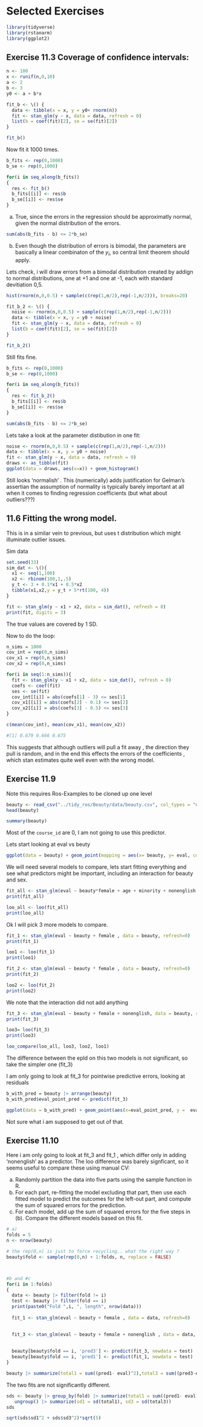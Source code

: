 # Selected Exercises
```{r}
library(tidyverse)
library(rstanarm)
library(ggplot2)
```

## Exercise 11.3 Coverage of confidence intervals:

```{r}
n <- 100
x <- runif(n,0,10)
a <- 2
b <- 3
y0 <- a + b*x  

fit_b <- \() {
  data <- tibble(x = x, y = y0+ rnorm(n))
  fit <- stan_glm(y ~ x, data = data, refresh = 0)
  list(b = coef(fit)[2], se = se(fit)[2])
}

fit_b()
```

Now fit it 1000 times.

```{r}
b_fits <- rep(0,1000)
b_se <- rep(0,1000)

for(i in seq_along(b_fits))
{
  res <- fit_b()
  b_fits[[i]] <- res$b
  b_se[[i]] <- res$se
}
```

a) True, since the errors in the regression should be approximatly normal, given the normal distribution of the errors. 

```{r}
sum(abs(b_fits - b) <= 2*b_se) 

```

b) Even though the distribution of errors is bimodal, the parameters are basically a linear combinaton of the $y_i$, so central limit theorem should apply. 

Lets check, i will draw errors from a bimodal distribution created by addign to normal distributions, one at +1 and one at -1, each with standard devitiation 0,5.

```{r}
hist(rnorm(n,0,0.5) + sample(c(rep(1,n/2),rep(-1,n/2))), breaks=20)
```

```{r}
fit_b_2 <- \() {
  noise <- rnorm(n,0,0.5) + sample(c(rep(1,n/2),rep(-1,n/2)))
  data <- tibble(x = x, y = y0 + noise)
  fit <- stan_glm(y ~ x, data = data, refresh = 0)
  list(b = coef(fit)[2], se = se(fit)[2])
}

fit_b_2()
```

Still fits fine. 

```{r}
b_fits <- rep(0,1000)
b_se <- rep(0,1000)

for(i in seq_along(b_fits))
{
  res <- fit_b_2()
  b_fits[[i]] <- res$b
  b_se[[i]] <- res$se
}

sum(abs(b_fits - b) <= 2*b_se) 
```


Lets take a look at the parameter distibution in one fit:

```{r}
noise <- rnorm(n,0,0.5) + sample(c(rep(1,n/2),rep(-1,n/2)))
data <- tibble(x = x, y = y0 + noise)
fit <- stan_glm(y ~ x, data = data, refresh = 0)
draws <- as_tibble(fit)
ggplot(data = draws, aes(x=x)) + geom_histogram()
```

Still looks 'normalish' . This (numerically) adds justification for Gelman's assertian the assumption of normality is typically barely important at all when it comes to finding regression coefficients (but what about outliers???)

## 11.6  Fitting the wrong model.

This is in a similar vein to previous, but uses t distribution which might illuminate outlier issues.

 

Sim data
```{r}
set.seed(33)
sim_dat <- \(){
  x1 <- seq(1,100)
  x2 <- rbinom(100,1,.5)
  y_t <- 3 + 0.1*x1 + 0.5*x2
  tibble(x1,x2,y = y_t + 5*rt(100, 4))
}

fit <- stan_glm(y ~ x1 + x2, data = sim_dat(), refresh = 0)
print(fit, digits = 3)
```

The true values are covered by 1 SD. 

Now to do the loop:

```{r}
n_sims = 1000
cov_int = rep(0,n_sims)
cov_x1 = rep(0,n_sims)
cov_x2 = rep(0,n_sims)

for(i in seq(1:n_sims)){
  fit <- stan_glm(y ~ x1 + x2, data = sim_dat(), refresh = 0)
  coefs <- coef(fit)
  ses <- se(fit)
  cov_int[[i]] = abs(coefs[1] - 3) <= ses[1]
  cov_x1[[i]] = abs(coefs[2] - 0.1) <= ses[2]
  cov_x2[[i]] = abs(coefs[3] - 0.5) <= ses[3]
}

c(mean(cov_int), mean(cov_x1), mean(cov_x2))

#[1] 0.679 0.666 0.675
```


This suggests that although outliers will pull a fit away , the direction they pull is random, and in the end this effects the errors of the coefficients , which stan estimates quite well even with the wrong model.


## Exercise 11.9

Note this requires Ros-Examples to be cloned up one level

```{r }
beauty <- read_csv("../tidy_ros/Beauty/data/beauty.csv", col_types = "nnfiffff")
head(beauty)
```


```{r}
summary(beauty)
```

Most of the `course_id` are 0, I am not going to use this predictor. 

Lets start looking at eval vs beuty

```{r}
ggplot(data = beauty) + geom_point(mapping = aes(x= beauty, y= eval, color = female))
```

 
We will need several models to compare, lets start fitting everything and see what predictors might be important, including an interaction for beauty and sex.

```{r}
fit_all <- stan_glm(eval ~ beauty*female + age + minority + nonenglish + lower , data = beauty, refresh=0)
print(fit_all)
```
```{r}
loo_all <- loo(fit_all)
print(loo_all)
```
Ok I will pick 3 more models to compare. 

```{r}
fit_1 <- stan_glm(eval ~ beauty + female , data = beauty, refresh=0)
print(fit_1)
```

```{r}
loo1 <- loo(fit_1)
print(loo1)
```

```{r}
fit_2 <- stan_glm(eval ~ beauty * female , data = beauty, refresh=0)
print(fit_2)
```

```{r}
loo2 <- loo(fit_2)
print(loo2)
```

We note that the interaction did not add anything

```{r}
fit_3 <- stan_glm(eval ~ beauty + female + nonenglish, data = beauty, refresh=0)
print(fit_3)
```

```{r}
loo3= loo(fit_3)
print(loo3)
```

```{r}
loo_compare(loo_all, loo3, loo2, loo1)
```
 
The difference between the epld on this two models is not significant, so take the simpler one (fit_3) 

I am only going to look at fit_3 for pointwise predictive errors, looking at residuals

```{r}
b_with_pred = beauty |> arrange(beauty)
b_with_pred$eval_point_pred <- predict(fit_3)

ggplot(data = b_with_pred) + geom_point(aes(x=eval_point_pred, y =  eval- eval_point_pred, color = female)) + geom_abline(slope =0, intercept =0, color = "red")
```

Not sure what i am supposed to get out of that.
 


## Exercise 11.10

Here i am only going to look at fit_3 and fit_1 , which differ only in adding 'nonenglish' as a predictor.  The loo difference was barely signficant, so it seems useful to compare these using  manual CV:

(a) Randomly partition the data into five parts using the sample function in R.
(b) For each part, re-fitting the model excluding that part, then use each fitted model to predict
the outcomes for the left-out part, and compute the sum of squared errors for the prediction.
(c) For each model, add up the sum of squared errors for the five steps in (b). Compare the
different models based on this fit.

```{r}

# a)
folds = 5
n <- nrow(beauty)

# the rep(0,n) is just to force recycling.. what the right way ?
beauty$fold <- sample(rep(0,n) + 1:folds, n, replace = FALSE)



#b and #c
for(i in 1:folds)
{
  data <- beauty |> filter(fold != i)
  test <- beauty |> filter(fold == i)
  print(paste0("Fold ",i, ", length", nrow(data)))
  
  fit_1 <- stan_glm(eval ~ beauty + female , data = data, refresh=0)

  
  fit_3 <- stan_glm(eval ~ beauty + female + nonenglish , data = data, refresh=0)
 
  
  beauty[beauty$fold == i, 'pred3'] <- predict(fit_3, newdata = test)
  beauty[beauty$fold == i, 'pred1'] <- predict(fit_1, newdata = test)
}
```


```{r}
beauty |> summarize(total1 = sum((pred1- eval)^2),total3 = sum((pred3-eval)^2))
```

The two fits are not significantly different.  

```{r}
sds <- beauty |> group_by(fold) |> summarize(total1 = sum((pred1- eval)^2),total3 = sum((pred3-eval)^2)) |>
   ungroup() |> summarize(sd1 = sd(total1), sd3 = sd(total3))
sds

```

```{r}
sqrt(sds$sd1^2 + sds$sd3^2)*sqrt(5)
```


